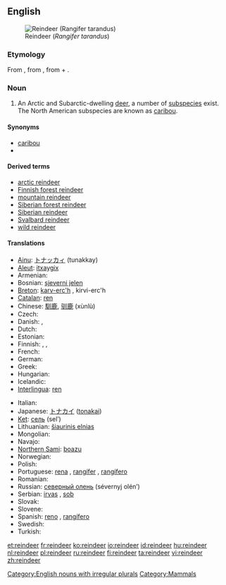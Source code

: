 {{wikipedia}}
==English==
[[Image:Nordamerikanisches Rentier.jpg|thumbnail|right|Reindeer (''Rangifer tarandus'')]]

===Etymology===
From {{etyl|enm|en}}, from {{etyl|non|en}} {{term|hreindýri||lang=non|reindeer}}, from {{term|hreinn|lang=non}} + {{term|dyr||animal|lang=non}}.

===Noun===
{{en-noun|reindeer}}

# {{zoology}} An Arctic and Subarctic-dwelling [[deer]], a number of [[subspecies]] exist. The North American subspecies are known as [[caribou]].

====Synonyms====
* [[caribou]]
* {{spelink|Rangifer tarandus}}

====Derived terms====
* [[arctic reindeer]]
* [[Finnish forest reindeer]]
* [[mountain reindeer]]
* [[Siberian forest reindeer]]
* [[Siberian reindeer]]
* [[Svalbard reindeer]]
* [[wild reindeer]]

====Translations====
{{trans-top|an Arctic and Subarctic-dwelling deer}}
* [[Ainu]]: [[トナッカィ]] (tunakkay)
* [[Aleut]]: [[itxaygix]]
* Armenian: {{t-|hy|հյուսիսային եղջերու|tr=hyusisayin eġǰeru}}
* Bosnian: [[sjeverni jelen]] {{m}}
* [[Breton]]: [[karv-erc'h]] {{m}}, kirvi-erc'h {{p}}
* [[Catalan]]: [[ren]] {{m}}
* Chinese: [[馴鹿]], [[驯鹿]] (xùnlù)
* Czech: {{t|cs|sob|m}}
* Danish: {{t-|da|ren|c}}, {{t-|da|rensdyr|n}}
* Dutch: {{t+|nl|rendier|n}}
* Estonian: {{t-|et|põhjapõder}}
* Finnish: {{t+|fi|peura}}, {{t+|fi|poro}}, {{t+|fi|karibu}}
* French: {{t+|fr|renne|m}}
* German: {{t+|de|Rentier|n}}
* Greek: {{t+|el|τάρανδος|m|tr=táranðos}}
* Hungarian: {{t-|hu|rénszarvas}}
* Icelandic: {{t+|is|hreindýr|n}}
* [[Interlingua]]: [[ren]]
{{trans-mid}}
* Italian: {{t+|it|renna|f}}
* Japanese: [[トナカイ]] ([[tonakai]])
* [[Ket]]: [[сель]] (selʹ)
* Lithuanian: [[šiaurinis elnias]] {{m}}
* Mongolian: {{t-|mn|буга|tr=buga|sc=Cyrl|xs=Mongolian}}
* Navajo: {{tø|nv|hakʼaz bįįh}}
* [[Northern Sami]]: [[boazu]]
* Norwegian: {{t+|no|reinsdyr|n}}
* Polish: {{t+|pl|renifer|m}}
* Portuguese: [[rena]] {{f}}, [[rangífer]] {{m}}, [[rangífero]] {{m}}
* Romanian: {{t+|ro|ren|m}}
* Russian: [[северный олень]] (sévernyj olén’) {{m}}
* Serbian: [[irvas]] {{m}}, [[sob]] {{m}}
* Slovak: {{t-|sk|sob|m}}
* Slovene: {{t+|sl|severni jelen|m}}
* Spanish: [[reno]] {{m}}, [[rangífero]] {{m}}
* Swedish: {{t+|sv|ren|c}}
* Turkish: {{t+|tr|Ren geyiği}}
{{trans-bottom}}

[[Category:English nouns with irregular plurals]]
[[Category:Mammals]]

[[et:reindeer]]
[[fr:reindeer]]
[[ko:reindeer]]
[[io:reindeer]]
[[id:reindeer]]
[[hu:reindeer]]
[[nl:reindeer]]
[[pl:reindeer]]
[[ru:reindeer]]
[[fi:reindeer]]
[[ta:reindeer]]
[[vi:reindeer]]
[[zh:reindeer]]